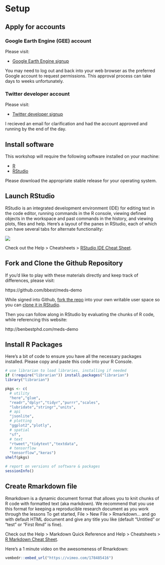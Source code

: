 # Setup {-}

## Apply for accounts

### Google Earth Engine (GEE) account

Please visit:

- [Google Earth Engine signup](https://signup.earthengine.google.com/#!/)

You may need to log out and back into your web browser as the preferred Google account to request permissions. This approval process can take days to weeks unfortunately.

### Twitter developer account

Please visit:

- [Twitter developer signup](https://developer.twitter.com/en/apply-for-access)

I recieved an email for clarification and had the account approved and running by the end of the day.

## Install software

This workshop will require the following software installed on your machine:

- [R](http://cran.cnr.berkeley.edu/)
- [RStudio](https://www.rstudio.com/products/rstudio/download/#download)

Please download the appropriate stable release for your operating system.

## Launch RStudio

RStudio is an integrated development environment (IDE) for editing text in the code editor, running commands in the R console, viewing defined objects in the workspace and past commands in the history, and viewing plots, files and help. Here's a layout of the panes in RStudio, each of which can have several tabs for alternate functionality:

![](images/rstudio.png)

Check out the Help > Cheatsheets > [RStudio IDE Cheat Sheet](https://github.com/rstudio/cheatsheets/raw/master/rstudio-ide.pdf).

## Fork and Clone the Github Repository

If you'd like to play with these materials directly and keep track of differences, please visit:

https://github.com/bbest/meds-demo

While signed into Github, [fork the repo](https://help.github.com/en/github/getting-started-with-github/fork-a-repo) into your own writable user space so you can [clone it in RStudio](https://happygitwithr.com/rstudio-git-github.html#clone-the-new-github-repository-to-your-computer-via-rstudio).

Then you can follow along in RStudio by evaluating the chunks of R code, while referencing this website:

http://benbestphd.com/meds-demo

## Install R Packages

Here's a bit of code to ensure you have all the necessary packages installed. Please copy and paste this code into your R Console.

```r
# use librarian to load libraries, installing if needed
if (!require("librarian")) install.packages("librarian")
library("librarian")

pkgs <- c(
  # utility
  "here","glue",
  "readr","dplyr","tidyr","purrr","scales",
  "lubridate","stringr","units",
  # api
  "jsonlite",
  # plotting
  "ggplot2","plotly",
  # spatial
  "sf",
  # text
  "rtweet","tidytext","textdata",
  # tensorflow
  "tensorflow","keras")
shelf(pkgs)

# report on versions of software & packages
sessionInfo()
```

## Create Rmarkdown file

Rmarkdown is a dynamic document format that allows you to knit chunks of R code with formatted text (aka markdown). We recommend that you use this format for keeping a reproducible research document as you work through the lessons To get started, File > New File > Rmarkdown... and go with default HTML document and give any title you like (default "Untitled" or "test" or "First Rmd" is fine).

Check out the Help > Markdown Quick Reference and Help > Cheatsheets > [R Markdown Cheat Sheet](https://github.com/rstudio/cheatsheets/raw/master/rmarkdown-2.0.pdf).

Here's a 1 minute video on the awesomeness of Rmarkdown:

```r
vembedr::embed_url("https://vimeo.com/178485416")
```






